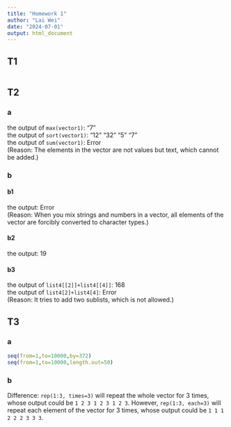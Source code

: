 ```yaml
---
title: "Homework 1"
author: "Lai Wei"
date: "2024-07-01"
output: html_document
---
```


## T1

```r



```

## T2
### a
the output of `max(vector1)`: "7"  
the output of `sort(vector1)`: "12" "32" "5"  "7"  
the output of `sum(vector1)`: Error  
(Reason: The elements in the vector are not values but text, which cannot be added.)

### b
#### b1

the output: Error  
(Reason: When you mix strings and numbers in a vector, all elements of the vector are forcibly converted to character types.)

#### b2

the output: 19

#### b3

the output of `list4[[2]]+list4[[4]]`: 168  
the output of `list4[2]+list4[4]`: Error  
(Reason: It tries to add two sublists, which is not allowed.)

## T3
### a

```r
seq(from=1,to=10000,by=372)
seq(from=1,to=10000,length.out=50)
```

### b

Difference: `rep(1:3, times=3)` will repeat the whole vector for 3 times, whose output could be `1 2 3 1 2 3 1 2 3`. However, `rep(1:3, each=3)` will repeat each element of the vector for 3 times, whose output could be `1 1 1 2 2 2 3 3 3`.






